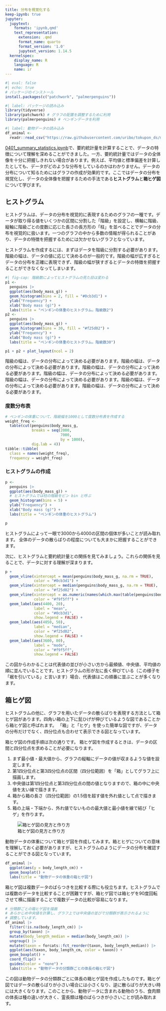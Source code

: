 ```yaml
---
title: 分布を視覚化する
keep-ipynb: true
jupyter:
  jupytext:
    formats: 'ipynb,qmd'
    text_representation:
      extension: .qmd
      format_name: quarto
      format_version: '1.0'
      jupytext_version: 1.14.5
  kernelspec:
    display_name: R
    language: R
    name: ir
---
```


```r
#| eval: false
#| echo: true
# パッケージのインストール
install.packages(c("patchwork", "palmerpenguins"))
```

```r
#| label: パッケージの読み込み
library(tidyverse)
library(patchwork) # グラフの配置を調整するために利用
library(palmerpenguins) # ペンギンデータを利用
```

```r
#| label: 動物データの読み込み
df_animal <-
  readr::read_csv("https://raw.githubusercontent.com/uribo/tokupon_ds/main/data-raw/tokushima_zoo_animals22.csv", col_types = "ccdd")
```

[0401_summary_statistics.ipynb](0401_summary_statistics.ipynb)で、要約統計量を計算することで、データの特徴について理解を深めることができました。一方、要約統計量ではデータの全体像を十分に把握しきれない場合があります。例えば、平均値と標準偏差を計算したとしても、データがどのような分布をしているのかはわかりません。データの分布について知るためにはグラフの作成が効果的です。ここではデータの分布を視覚化し、データの全体像を把握するための手法である**ヒストグラム**と**箱ヒゲ図**について学びます。

## ヒストグラム

ヒストグラムは、データの分布を視覚的に表現するためのグラフの一種です。データが取り得る値をいくつかの区間に分割した「階級」を設定し、横軸に階級、縦軸に階級ごとの度数に応じた長さの長方形の「柱」を並べることでデータの分布を視覚的に扱います。一つのグラフの中から多数の情報が得られることがあり、データの特徴を把握するためには欠かせないグラフとなっています。

ヒストグラムを作成するには、まずはデータを階級に分割する必要があります。階級の幅は、データの値に応じて決めるのが一般的です。階級の幅が広すぎるとデータの分布を正確に表現できず、階級の幅が狭すぎるとデータの特徴を把握することができなくなってしまいます。

```r
#| fig-cap: 階級数によってヒストグラムの見た目は変わる
p1 <-
  penguins |> 
  ggplot(aes(body_mass_g)) +
  geom_histogram(bins = 2, fill = "#0cb3d1") +
  ylab("Frequency") +
  xlab("Body mass (g)") +
  labs(title = "ペンギンの体重のヒストグラム。階級数2")
p2 <-
  penguins |> 
  ggplot(aes(body_mass_g)) +
  geom_histogram(bins = 30, fill = "#f25d02") +
  ylab("Frequency") +
  xlab("Body mass (g)") +
  labs(title = "ペンギンの体重のヒストグラム。階級数30")

p1 + p2 + plot_layout(ncol = 2)
```

階級の幅は、データの分布によって決める必要があります。階級の幅は、データの分布によって決める必要があります。階級の幅は、データの分布によって決める必要があります。階級の幅は、データの分布によって決める必要があります。階級の幅は、データの分布によって決める必要があります。階級の幅は、データの分布によって決める必要があります。階級の幅は、データの分布によって決める必要があります。

### 度数分布表

```r
# ペンギンの体重について、階級幅を1000として度数分布表を作成する
weight_freq <- 
  table(cut(penguins$body_mass_g, 
            breaks = seq(2000, 
                         7000, 
                         by = 1000),
            dig.lab = 4))
tibble::tibble(
  class = names(weight_freq),
  frequency = weight_freq)
```

### ヒストグラムの作成

```r
p <- 
  penguins |> 
  ggplot(aes(body_mass_g)) +
  # ヒストグラムでは柱の階級をビン bin と呼ぶ
  geom_histogram(bins = 5) +
  ylab("Frequency") +
  xlab("Body mass (g)") +
  labs(title = "ペンギンの体重のヒストグラム")

p
```

ヒストグラムによって一眼で3000から4000の区間の個体が多いことが読み取れます。 全体のデータの散らばりの程度についても大まかに把握することができます。

次に、ヒストグラムと要約統計量との関係を見てみましょう。これらの関係を見ることで、データに対する理解が深まります。

```r
p +
  geom_vline(xintercept = mean(penguins$body_mass_g, na.rm = TRUE),
             color = "#0cb3d1") +
  geom_vline(xintercept = median(penguins$body_mass_g, na.rm = TRUE),
             color = "#f25d02") +
  geom_vline(xintercept = as.numeric(names(which.max(table(penguins$body_mass_g)))),
             color = "#f9f5ff") +
  geom_label(aes(4400, 20), 
             label = "mean", 
             color = "#0cb3d1",
             show.legend = FALSE) +
  geom_label(aes(4050, 50), 
             label = "median", 
             color = "#f25d02",
             show.legend = FALSE) +
  geom_label(aes(3600, 80), 
             label = "mode", 
             color = "#f9f5ff",
             show.legend = FALSE)
```

この図からわかることは代表値の並びが小さい方から最頻値、中央値、平均値の順に並んでいることです。ヒストグラムの形が左に長く伸びている（この様子を「裾を引いている」と言います）場合、代表値はこの順番に並ぶことが多くなります。

## 箱ヒゲ図

ヒストグラムの他に、グラフを用いたデータの散らばりを表現する方法として箱ヒゲ図があります。四角い箱の上下に髭ひげが伸びているような図であることから箱ヒゲ図と呼ばれます。 「箱」と「ヒゲ」を使った簡単な図ですが、データの分布だけでなく、四分位点も合わせて表示できる図となっています。

箱ヒゲ図の作成手順は次の通りです。 箱ヒゲ図を作成するときは、データの区間と四分位点を求めることが必要になります。

1. まず最小値・最大値から、グラフの縦軸にデータの値が収まるような値を設定します。
2. 第1四分位点と第3四分位点の区間（四分位範囲）を「箱」としてグラフ上に描画します。
3. 中央値は第1四分位点と第3四分位点の間の値となりますので、箱の中に中央値を太い線で描きます。
4. 箱から箱の長さ（四分位範囲）の1.5倍を超す値を外れ値として点で描きます。
5. 箱の上端・下端から、外れ値でないものの最大値と最小値を線で結び「ヒゲ」を作ります。

![箱ヒゲ図の見方と作り方](https://uribo.github.io/tokupon_ds/images/how_to_make_boxplot.png)

動物データの体重について箱ヒゲ図を作成してみます。箱とヒゲについての意味を理解しておく必要がありますが、ヒストグラムのようにデータの分布を確認することができる図となっています。

```r
df_animal |> 
  ggplot(aes(y = body_length_cm)) +
  geom_boxplot() +
  labs(title = "動物データの体重の箱ヒゲ図")
```

箱ヒゲ図は複数データのばらつきを比較する際にも役立ちます。ヒストグラムでは複数のデータを比較することが困難ですが、箱ヒゲ図では箱ヒゲを90度回転させて横に描画することで複数データの比較が容易になります。

```r
# 分類群ごとの箱ヒゲ図を描画
# あらかじめ中央値を計算し、グラフ上では中央値の並びで分類群が表示されるように
# 調整しています。
df_animal |> 
  filter(!is.na(body_length_cm)) |> 
  group_by(taxon) |> 
  mutate(body_length_median = median(body_length_cm)) |> 
  ungroup() |> 
  mutate(taxon = forcats::fct_reorder(taxon, body_length_median)) |> 
  ggplot(aes(taxon, body_length_cm, color = taxon)) +
  geom_boxplot() +
  coord_flip() +
  guides(color = "none") +
  labs(title = "動物データの分類群ごとの体長の箱ヒゲ図")
```

この図は動物データの分類群ごとに体長の箱ヒゲ図を作成したものです。箱ヒゲ図ではデータの散らばりが小さい場合には小さくなり、逆に散らばりが大きい時には大きくなります。このことから、動物データに含まれる動物のうち、食肉類の体長は種の違いが大きく、霊長類は種のばらつきが小さいことが読み取れます。
